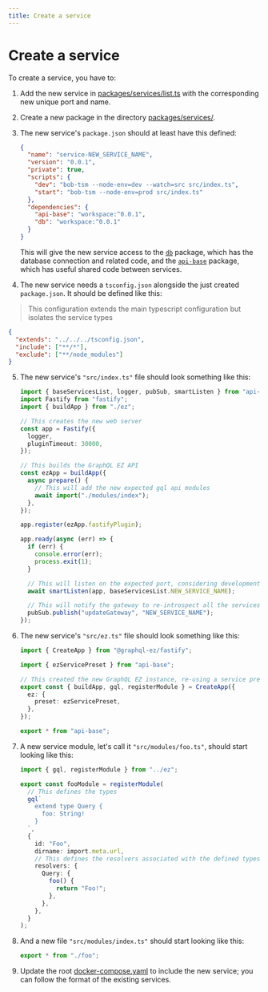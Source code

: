 ```yaml
---
title: Create a service
---
```


# Create a service

To create a service, you have to:

1. Add the new service in [packages/services/list.ts](https://github.com/PabloSzx/learner-model-gql/blob/main/packages/services/list.ts) with the corresponding new unique port and name.
2. Create a new package in the directory [packages/services/](https://github.com/PabloSzx/learner-model-gql/tree/main/packages/services).
3. The new service's `package.json` should at least have this defined:

   ```json
   {
     "name": "service-NEW_SERVICE_NAME",
     "version": "0.0.1",
     "private": true,
     "scripts": {
       "dev": "bob-tsm --node-env=dev --watch=src src/index.ts",
       "start": "bob-tsm --node-env=prod src/index.ts"
     },
     "dependencies": {
       "api-base": "workspace:^0.0.1",
       "db": "workspace:^0.0.1"
     }
   }
   ```

   This will give the new service access to the [`db`](https://github.com/PabloSzx/learner-model-gql/tree/main/packages/db) package,
   which has the database connection and related code, and the [`api-base`](https://github.com/PabloSzx/learner-model-gql/tree/main/packages/api-base) package, which has useful shared code between services.

4. The new service needs a `tsconfig.json` alongside the just created `package.json`. It should be defined like this:

> This configuration extends the main typescript configuration but isolates the service types

```json
{
  "extends": "../../../tsconfig.json",
  "include": ["**/*"],
  "exclude": ["**/node_modules"]
}
```

5. The new service's `"src/index.ts"` file should look something like this:

   ```ts
   import { baseServicesList, logger, pubSub, smartListen } from "api-base";
   import Fastify from "fastify";
   import { buildApp } from "./ez";

   // This creates the new web server
   const app = Fastify({
     logger,
     pluginTimeout: 30000,
   });

   // This builds the GraphQL EZ API
   const ezApp = buildApp({
     async prepare() {
       // This will add the new expected gql api modules
       await import("./modules/index");
     },
   });

   app.register(ezApp.fastifyPlugin);

   app.ready(async (err) => {
     if (err) {
       console.error(err);
       process.exit(1);
     }

     // This will listen on the expected port, considering development mode and environment variables.
     await smartListen(app, baseServicesList.NEW_SERVICE_NAME);

     // This will notify the gateway to re-introspect all the services, and detect possible changes
     pubSub.publish("updateGateway", "NEW_SERVICE_NAME");
   });
   ```

6. The new service's `"src/ez.ts"` file should look something like this:

   ```ts
   import { CreateApp } from "@graphql-ez/fastify";

   import { ezServicePreset } from "api-base";

   // This created the new GraphQL EZ instance, re-using a service preset with tools like GraphQL Codegen, GraphQL Altair and GraphQL Voyager
   export const { buildApp, gql, registerModule } = CreateApp({
     ez: {
       preset: ezServicePreset,
     },
   });

   export * from "api-base";
   ```

7. A new service module, let's call it `"src/modules/foo.ts"`, should start looking like this:

   ```ts
   import { gql, registerModule } from "../ez";

   export const fooModule = registerModule(
     // This defines the types
     gql`
       extend type Query {
         foo: String!
       }
     `,
     {
       id: "Foo",
       dirname: import.meta.url,
       // This defines the resolvers associated with the defined types
       resolvers: {
         Query: {
           foo() {
             return "Foo!";
           },
         },
       },
     }
   );
   ```

8. And a new file `"src/modules/index.ts"` should start looking like this:

   ```ts
   export * from "./foo";
   ```

9. Update the root [docker-compose.yaml](https://github.com/PabloSzx/learner-model-gql/blob/main/docker-compose.yml) to include the new service; you can follow the format of the existing services.
